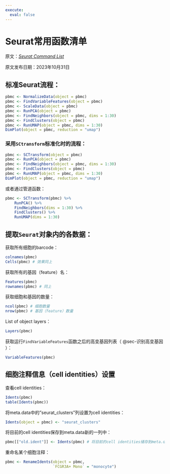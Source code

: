```yaml
---
execute: 
  eval: false
---
```


# Seurat常用函数清单

原文：[*Seurat Command List*](https://satijalab.org/seurat/articles/essential_commands)

原文发布日期：2023年10月31日

## 标准Seurat流程：

```r
pbmc <- NormalizeData(object = pbmc)
pbmc <- FindVariableFeatures(object = pbmc)
pbmc <- ScaleData(object = pbmc)
pbmc <- RunPCA(object = pbmc)
pbmc <- FindNeighbors(object = pbmc, dims = 1:30)
pbmc <- FindClusters(object = pbmc)
pbmc <- RunUMAP(object = pbmc, dims = 1:30)
DimPlot(object = pbmc, reduction = "umap")
```

### 采用`SCtransform`标准化时的流程：

```r
pbmc <- SCTransform(object = pbmc)
pbmc <- RunPCA(object = pbmc)
pbmc <- FindNeighbors(object = pbmc, dims = 1:30)
pbmc <- FindClusters(object = pbmc)
pbmc <- RunUMAP(object = pbmc, dims = 1:30)
DimPlot(object = pbmc, reduction = "umap")
```

或者通过管道函数：

```r
pbmc <- SCTransform(pbmc) %>%
    RunPCA() %>%
    FindNeighbors(dims = 1:30) %>%
    FindClusters() %>%
    RunUMAP(dims = 1:30)
```

## 提取`Seurat`对象内的各数据：

获取所有细胞的barcode：

```r
colnames(pbmc)
Cells(pbmc) # 效果同上
```

获取所有的基因（feature）名：

```r
Features(pbmc)
rownames(pbmc) # 同上
```

获取细胞和基因的数量：

```r
ncol(pbmc) # 细胞数量
nrow(pbmc) # 基因（feature）数量
```

List of object layers：

```r
Layers(pbmc)
```

获取运行`FindVariableFeatures`函数之后的高变基因列表（ @sec-识别高变基因 ）：

```r
VariableFeatures(pbmc)
```

## 细胞注释信息（cell identities）设置

查看cell identities：

```r
Idents(pbmc)
table(Idents(pbmc))
```

将meta.data中的"seurat_clusters"列设置为cell identities：

```r
Idents(object = pbmc) <- "seurat_clusters"
```

将目前的cell identities保存到meta.data新的一列中：

```r
pbmc[["old.ident"]] <- Idents(pbmc) # 将目前的cell identities储存到meta.data的"old.ident"列中
```

重命名某个细胞注释：

```r
pbmc <- RenameIdents(object = pbmc, 
                     `FCGR3A+ Mono` = "monocyte")
```

